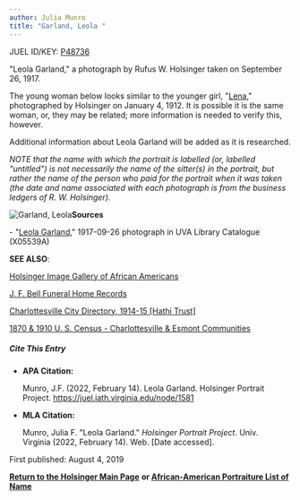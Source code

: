 ```yaml
---
author: Julia Munro
title: "Garland, Leola "
---
```

JUEL ID/KEY: [P48736](http://juel.iath.virginia.edu/public_person?person=48736 "P48736")

"Leola Garland," a photograph by Rufus W. Holsinger taken on September 26, 1917.

The young woman below looks similar to the younger girl, "[Lena](http://juel.iath.virginia.edu/node/993 "Lena")," photographed by Holsinger on January 4, 1912. It is possible it is the same woman, or, they may be related; more information is needed to verify this, however.  

Additional information about Leola Garland will be added as it is researched.

_NOTE that the name with which the portrait is labelled (or, labelled "untitled") is not necessarily the name of the sitter(s) in the portrait, but rather the name of the person who paid for the portrait when it was taken (the date and name associated with each photograph is from the business ledgers of R. W. Holsinger)._

![Garland, Leola](https://iiif.lib.virginia.edu/iiif/uva-lib:1048563/full/778,561/0/default.jpg "Garland, Leola ")**Sources**

\- "[Leola Garland](https://search.lib.virginia.edu/catalog/uva-lib:1048563#?c=0&m=0&s=0&cv=0&xywh=0%2C-70%2C4004%2C2969 "Garland, Leola ")," 1917-09-26 photograph in UVA Library Catalogue (X05539A)

**SEE ALSO**:

[Holsinger Image Gallery of African Americans](http://rwholsingerphotos.org/images.php "Holsinger Image Gallery of African Americans")

[J. F. Bell Funeral Home Records](http://www2.vcdh.virginia.edu/afam/raceandplace/perl_scripts/funeral_search.html "J. F. Bell Funeral Home Database")

[Charlottesville City Directory, 1914-15 \[Hathi Trust\]](https://catalog.hathitrust.org/Record/101954103 "Charlottesville City Directory, 1914-15") 

[1870 & 1910 U. S. Census - Charlottesville & Esmont Communities](http://www2.vcdh.virginia.edu/afam/raceandplace/census/search_both.html "1870 & 1910 U. S. Census: Charlottesville and Esmont Communities")

##### **Cite This Entry**

*   **APA Citation:**
    
    Munro, J.F. (2022, February 14). Leola Garland. Holsinger Portrait Project. https://juel.iath.virginia.edu/node/1581
    
*   **MLA Citation:**
    
    Munro, Julia F. "Leola Garland." _Holsinger Portrait Project_. Univ. Virginia (2022, February 14). Web. \[Date accessed\].
    

  
First published: August 4, 2019    

[**Return to the Holsinger Main Page**](http://juel.iath.virginia.edu/node/980) **or [African-American Portraiture List of Name](http://juel.iath.virginia.edu/node/996)**